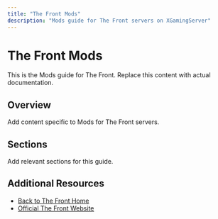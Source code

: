 ```yaml
---
title: "The Front Mods"
description: "Mods guide for The Front servers on XGamingServer"
---
```


# The Front Mods

This is the Mods guide for The Front. Replace this content with actual documentation.

## Overview

Add content specific to Mods for The Front servers.

## Sections

Add relevant sections for this guide.

## Additional Resources

- [Back to The Front Home](./index)
- [Official The Front Website](https://example.com)
